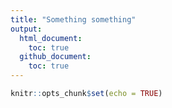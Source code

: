 ```yaml
---
title: "Something something"
output:
  html_document:
    toc: true
  github_document:
    toc: true
---
```


```r
knitr::opts_chunk$set(echo = TRUE)
```


